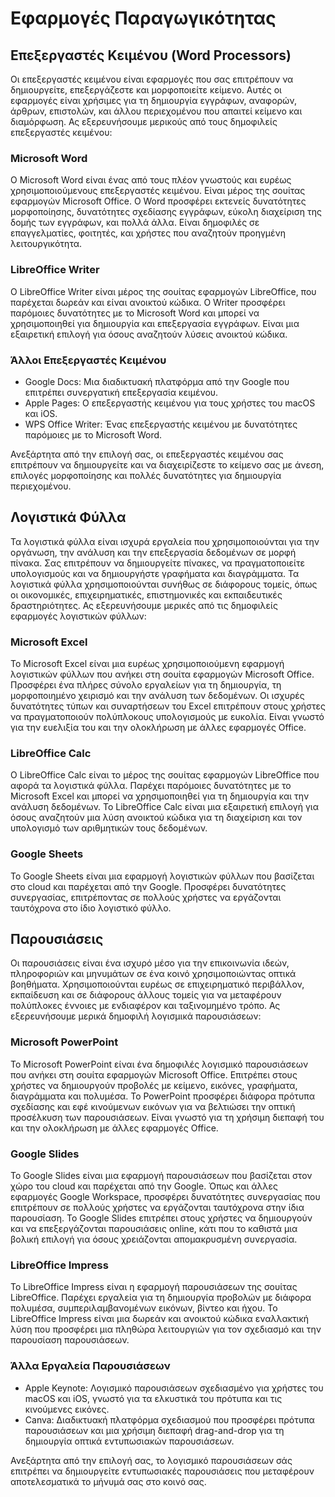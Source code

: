 ---
---

# Εφαρμογές Παραγωγικότητας

## Επεξεργαστές Κειμένου (Word Processors)

Οι επεξεργαστές κειμένου είναι εφαρμογές που σας επιτρέπουν να δημιουργείτε,
επεξεργάζεστε και μορφοποιείτε κείμενο.
Αυτές οι εφαρμογές είναι χρήσιμες για τη
δημιουργία εγγράφων, αναφορών, άρθρων, επιστολών, και άλλου περιεχομένου που απαιτεί κείμενο και διαμόρφωση.
Ας εξερευνήσουμε μερικούς από τους δημοφιλείς επεξεργαστές κειμένου:

### Microsoft Word
Ο Microsoft Word είναι ένας από τους πλέον γνωστούς και ευρέως χρησιμοποιούμενους επεξεργαστές κειμένου.
Είναι μέρος της σουίτας εφαρμογών Microsoft Office.
Ο Word προσφέρει εκτενείς
δυνατότητες μορφοποίησης, δυνατότητες σχεδίασης εγγράφων, εύκολη διαχείριση της δομής των εγγράφων, και πολλά άλλα.
Είναι δημοφιλές σε επαγγελματίες, φοιτητές, και χρήστες που αναζητούν προηγμένη λειτουργικότητα.

### LibreOffice Writer
Ο LibreOffice Writer είναι μέρος της σουίτας εφαρμογών LibreOffice,
που παρέχεται δωρεάν και είναι ανοικτού κώδικα.
Ο Writer προσφέρει παρόμοιες δυνατότητες με το Microsoft Word και μπορεί να χρησιμοποιηθεί για δημιουργία και επεξεργασία εγγράφων.
Είναι μια εξαιρετική επιλογή για όσους αναζητούν λύσεις ανοικτού κώδικα.

### Άλλοι Επεξεργαστές Κειμένου

* Google Docs: Μια διαδικτυακή πλατφόρμα από την Google που επιτρέπει συνεργατική επεξεργασία κειμένου.
* Apple Pages: Ο επεξεργαστής κειμένου για τους χρήστες του macOS και iOS.
* WPS Office Writer: Ένας επεξεργαστής κειμένου με δυνατότητες παρόμοιες με το Microsoft Word.

Ανεξάρτητα από την επιλογή σας,
οι επεξεργαστές κειμένου σας επιτρέπουν να δημιουργείτε και να διαχειρίζεστε το κείμενο σας
με άνεση, επιλογές μορφοποίησης και πολλές δυνατότητες για δημιουργία περιεχομένου.

## Λογιστικά Φύλλα

Τα λογιστικά φύλλα είναι ισχυρά εργαλεία που χρησιμοποιούνται
για την οργάνωση, την ανάλυση και την επεξεργασία δεδομένων σε μορφή πίνακα.
Σας επιτρέπουν να δημιουργείτε πίνακες, να πραγματοποιείτε υπολογισμούς και να δημιουργήστε γραφήματα και διαγράμματα.
Τα λογιστικά φύλλα χρησιμοποιούνται συνήθως σε διάφορους τομείς,
όπως οι οικονομικές, επιχειρηματικές, επιστημονικές και εκπαιδευτικές δραστηριότητες.
Ας εξερευνήσουμε μερικές από τις δημοφιλείς εφαρμογές λογιστικών φύλλων:

### Microsoft Excel
Το Microsoft Excel είναι μια ευρέως χρησιμοποιούμενη εφαρμογή λογιστικών φύλλων που ανήκει στη σουίτα εφαρμογών Microsoft Office.
Προσφέρει ένα πλήρες σύνολο εργαλείων για τη δημιουργία, τη μορφοποιημένο χειρισμό και την ανάλυση των δεδομένων.
Οι ισχυρές δυνατότητες τύπων και συναρτήσεων του Excel επιτρέπουν στους χρήστες να πραγματοποιούν πολύπλοκους υπολογισμούς με ευκολία.
Είναι γνωστό για την ευελιξία του και την ολοκλήρωση με άλλες εφαρμογές Office.

### LibreOffice Calc
Ο LibreOffice Calc είναι το μέρος της σουίτας εφαρμογών LibreOffice που αφορά τα λογιστικά φύλλα.
Παρέχει παρόμοιες δυνατότητες με το Microsoft Excel και μπορεί να χρησιμοποιηθεί για τη δημιουργία και την ανάλυση δεδομένων.
Το LibreOffice Calc είναι μια εξαιρετική επιλογή για όσους αναζητούν μια λύση ανοικτού κώδικα για τη διαχείριση και τον υπολογισμό των αριθμητικών τους δεδομένων.

### Google Sheets
Το Google Sheets είναι μια εφαρμογή λογιστικών φύλλων που βασίζεται στο cloud και παρέχεται από την Google.
Προσφέρει δυνατότητες συνεργασίας, επιτρέποντας σε πολλούς χρήστες να εργάζονται ταυτόχρονα στο ίδιο λογιστικό φύλλο.

## Παρουσιάσεις

Οι παρουσιάσεις είναι ένα ισχυρό μέσο για την επικοινωνία ιδεών, πληροφοριών και μηνυμάτων σε ένα κοινό χρησιμοποιώντας οπτικά βοηθήματα.
Χρησιμοποιούνται ευρέως σε επιχειρηματικό περιβάλλον, εκπαίδευση και σε διάφορους άλλους τομείς για να μεταφέρουν πολύπλοκες έννοιες με ενδιαφέρον και ταξινομημένο τρόπο.
Ας εξερευνήσουμε μερικά δημοφιλή λογισμικά παρουσιάσεων:

### Microsoft PowerPoint
Το Microsoft PowerPoint είναι ένα δημοφιλές λογισμικό παρουσιάσεων που ανήκει στη σουίτα εφαρμογών Microsoft Office.
Επιτρέπει στους χρήστες να δημιουργούν προβολές με κείμενο, εικόνες, γραφήματα, διαγράμματα και πολυμέσα.
Το PowerPoint προσφέρει διάφορα πρότυπα σχεδίασης και εφέ κινούμενων εικόνων για να βελτιώσει την οπτική προσέλκυση των παρουσιάσεων.
Είναι γνωστό για τη χρήσιμη διεπαφή του και την ολοκλήρωση με άλλες εφαρμογές Office.

### Google Slides
Το Google Slides είναι μια εφαρμογή παρουσιάσεων που βασίζεται στον χώρο του cloud και παρέχεται από την Google.
Όπως και άλλες εφαρμογές Google Workspace, προσφέρει δυνατότητες συνεργασίας που επιτρέπουν σε πολλούς χρήστες να εργάζονται ταυτόχρονα στην ίδια παρουσίαση.
Το Google Slides επιτρέπει στους χρήστες να δημιουργούν και να επεξεργάζονται παρουσιάσεις online, κάτι που το καθιστά μια βολική επιλογή για όσους χρειάζονται απομακρυσμένη συνεργασία.

### LibreOffice Impress
Το LibreOffice Impress είναι η εφαρμογή παρουσιάσεων της σουίτας LibreOffice.
Παρέχει εργαλεία για τη δημιουργία προβολών με διάφορα πολυμέσα, συμπεριλαμβανομένων εικόνων, βίντεο και ήχου.
Το LibreOffice Impress είναι μια δωρεάν και ανοικτού κώδικα εναλλακτική λύση που προσφέρει μια πληθώρα λειτουργιών για τον σχεδιασμό και την παρουσίαση παρουσιάσεων.

### Άλλα Εργαλεία Παρουσιάσεων

* Apple Keynote: Λογισμικό παρουσιάσεων σχεδιασμένο για χρήστες του macOS και iOS, γνωστό για τα ελκυστικά του πρότυπα και τις κινούμενες εικόνες.
* Canva: Διαδικτυακή πλατφόρμα σχεδιασμού που προσφέρει πρότυπα παρουσιάσεων και μια χρήσιμη διεπαφή drag-and-drop για τη δημιουργία οπτικά εντυπωσιακών παρουσιάσεων.

Ανεξάρτητα από την επιλογή σας, το λογισμικό παρουσιάσεων σάς επιτρέπει να δημιουργείτε εντυπωσιακές παρουσιάσεις που μεταφέρουν αποτελεσματικά το μήνυμά σας στο κοινό σας.